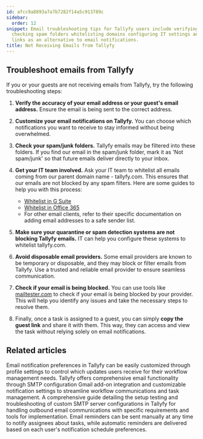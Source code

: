 ```yaml
---
id: afcc9a8893a7a7b7282f14a5c913789c
sidebar:
  order: 12
snippet: Email troubleshooting tips for Tallyfy users include verifying addresses
  checking spam folders whitelisting domains configuring IT settings and using guest
  links as an alternative to email notifications.
title: Not Receiving Emails from Tallyfy
---
```


## Troubleshoot emails from Tallyfy

If you or your guests are not receiving emails from Tallyfy, try the following troubleshooting steps:

1. **Verify the accuracy of your email address or your guest's email address.** Ensure the email is being sent to the correct address.

2. **Customize your email notifications on Tallyfy.** You can choose which notifications you want to receive to stay informed without being overwhelmed.

3. **Check your spam/junk folders.** Tallyfy emails may be filtered into these folders. If you find our email in the spam/junk folder, mark it as 'Not spam/junk' so that future emails deliver directly to your inbox.

4. **Get your IT team involved.** Ask your IT team to whitelist all emails coming from our parent domain name - tallyfy.com. This ensures that our emails are not blocked by any spam filters. Here are some guides to help you with this process:
    - [Whitelist in G Suite](https://support.google.com/a/answer/60751?hl=en/)
    - [Whitelist in Office 365](https://docs.microsoft.com/en-us/office365/securitycompliance/prevent-email-from-being-marked-as-spam/)
    - For other email clients, refer to their specific documentation on adding email addresses to a safe sender list.

5. **Make sure your quarantine or spam detection systems are not blocking Tallyfy emails.** IT can help you configure these systems to whitelist tallyfy.com.

6. **Avoid disposable email providers.** Some email providers are known to be temporary or disposable, and they may block or filter emails from Tallyfy. Use a trusted and reliable email provider to ensure seamless communication.

7. **Check if your email is being blocked.** You can use tools like [mailtester.com](http://mailtester.com/testmail.php/) to check if your email is being blocked by your provider. This will help you identify any issues and take the necessary steps to resolve them.

8. Finally, once a task is assigned to a guest, you can simply **copy the guest link** and share it with them. This way, they can access and view the task without relying solely on email notifications.


## Related articles
<CardGrid>
<LinkTitleCard header="<b>Personal Settings > Manage Email Notifications</b>" href="/products/pro/settings/personal-settings/how-can-i-manage-email-notifications-in-tallyfy/" > Email notification preferences in Tallyfy can be easily customized through profile settings to control which updates users receive for their workflow management needs. </LinkTitleCard>
<LinkTitleCard header="<b>Integrations > Email and SMTP</b>" href="/products/pro/integrations/email/" > Tallyfy offers comprehensive email functionality through SMTP configuration Gmail add-on integration and customizable notification settings to streamline workflow communications and task management. </LinkTitleCard>
<LinkTitleCard header="<b>Email > Setup custom SMTP sending</b>" href="/products/pro/integrations/email/how-to-set-up-custom-smtp-in-tallyfy/" > A comprehensive guide detailing the setup testing and troubleshooting of custom SMTP server configurations in Tallyfy for handling outbound email communications with specific requirements and tools for implementation. </LinkTitleCard>
<LinkTitleCard header="<b>Tasks > Send email reminders</b>" href="/products/pro/tracking-and-tasks/tasks/how-can-i-send-email-reminders-in-tallyfy/" > Email reminders can be sent manually at any time to notify assignees about tasks, while automatic reminders are delivered based on each user's notification schedule preferences. </LinkTitleCard>
</CardGrid>